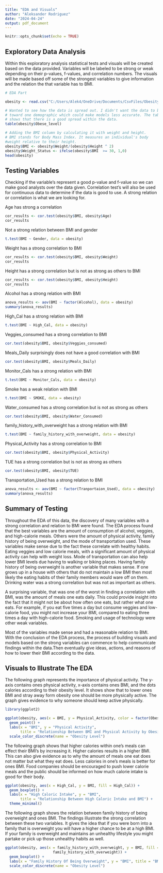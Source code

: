 ---
title: "EDA and Visuals"
author: "Aleksander Rodriguez"
date: "2024-04-24"
output: pdf_document
---

```{r setup, include=FALSE}
knitr::opts_chunk$set(echo = TRUE)
```

## Exploratory Data Analysis
Within this exploratory analysis statistical tests and visuals will be created based
on the data provided. Variables will be labeled to be strong or weak depending on 
their p-values, f-values, and correlation numbers. The visuals will be made based
off some of the strongest variables to give information and the relation the that 
variable has to BMI.


```{r}
# EDA Part 

obesity <- read.csv("C:/Users/Alek4/OneDrive/Documents/CsvFiles/ObesityDataSet.csv")

# Wanted to see how the data is spread out. I didn't want the data to be lopsided 
# toward one demographic which could make models less accurate. The table 
# shows that there is a good spread within the data.
table(obesity$Obese_level)

# Adding the BMI column by calculating it with weight and height. 
# BMI stands for Body Mass Index. It measures an individual's body
#weight relative to their height. 
obesity$BMI <- obesity$Weight/(obesity$Height ^ 2)
obesity$Weight_Status <- ifelse(obesity$BMI  >= 30, 1,0)
head(obesity)
```

## Testing Variables

Checking if the variable's represent a good p-value and f-value
so we can make good analysts over the data given. Correlation test's will also 
be used for continuous data to determine if the data is good to use. A strong 
relation or correlation is what we are looking for.

Age has strong a correlation 
```{r}
cor_results <- cor.test(obesity$BMI, obesity$Age)
cor_results
```
Not a strong relation between BMI and gender
```{r}
t.test(BMI ~ Gender, data = obesity)
```
Weight has a strong correlation to BMI
```{r}
cor_results <- cor.test(obesity$BMI, obesity$Weight)
cor_results
```
Height has a strong correlation but is not as strong as others to BMI
```{r}
cor_results <- cor.test(obesity$BMI, obesity$Height)
cor_results

```
Alcohol has a strong relation with BMI
```{r}
anova_results <- aov(BMI ~ factor(Alcohol), data = obesity)
summary(anova_results)
```
High_Cal has a strong relation with BMI
```{r}
t.test(BMI ~ High_Cal, data = obesity)
```
Veggies_consumed has a strong correlation to BMI
```{r}
cor.test(obesity$BMI, obesity$Veggies_consumed)
```

Meals_Daily surprisingly does not have a good correlation with BMI
```{r}
cor.test(obesity$BMI, obesity$Meals_Daily)
```
Monitor_Cals has a strong relation with BMI
```{r}
t.test(BMI ~ Monitor_Cals, data = obesity)
```
Smoke has a weak relation with BMI
```{r}
t.test(BMI ~ SMOKE, data = obesity)
```
Water_consumed has a strong correlation but is not as strong as others
```{r}
cor.test(obesity$BMI, obesity$Water_Consumed)
```
family_history_with_overweight has a strong relation with BMI
```{r}
t.test(BMI ~ family_history_with_overweight, data = obesity)
```
Physical_Activity has a strong correlation to BMI
```{r}
cor.test(obesity$BMI, obesity$Physical_Activity)
```
TUE has a strong correlation but is not as strong as others
```{r}
cor.test(obesity$BMI, obesity$TUE)
```
Transportation_Used has a strong relation to BMI 
```{r}
anova_results <- aov(BMI ~ factor(Tranportaion_Used), data = obesity)
summary(anova_results)
```
## Summary of Testing

  Throughout the EDA of this data, the discovery of many variables with a strong 
correlation and relation to BMI were found. The EDA process found that the best 
variables are the amount of consumption of alcohol, veggies, and high-calorie meals. 
Others were the amount of physical activity, family history of being overweight, and 
the mode of transportation used. These variables make sense due to the fact these
correlate with healthy habits. Eating veggies and low calorie meals, with a significant
amount of physical activity can help with weight loss. Mode of transportation can also
help lower BMI levels due having to walking or biking places. Having family history of being
overweight is another variable that makes sense. If one grows up in a house with others
that do not maintain a low BMI then most likely the eating habits of their family 
members would ware off on them. Drinking water was a strong correlation but was not 
as important as others.

  A surprising variable, that was one of the worst in finding a correlation with BMI,
was the amount of meals one eats daily. This could provide insight into the fact that 
it might not be about how often one eats, but rather what one eats. For example, if 
you eat five times a day but consume veggies and low-calorie food, you might not 
increase your BMI, compared to eating three times a day with high-calorie food. 
Smoking and usage of technology were other weak variables.

  Most of the variables made sense and had a reasonable relation to BMI. With the
conclusion of the EDA process, the process of building visuals and models based 
on the strong variables can commence to help communicate findings within the data.Then
eventually give ideas, actions, and reasons of how to lower their BMI according to the data.


## Visuals to Illustrate The EDA

The following graph represents the importance of physical activity. The y-axis contains
ones physical activity, x-axis contains ones BMI, and the dots calories according to 
their obesity level. It shows show that to lower ones BMI and stray away form obesity 
one should be more physically active. The graph gives evidence to why someone should 
keep active physically. 
```{r}
library(ggplot2)

ggplot(obesity, aes(x = BMI, y = Physical_Activity, color = factor(Obese_level))) +
  geom_point() + 
  labs(x = "BMI", y = "Physical Activity", 
       title = "Relationship Between BMI and Physical Activity by Obesity Level") +
  scale_color_discrete(name = "Obesity Level")
```



The following graph shows that higher calories within one's meals can effect their BMI's 
by increasing it. Higher calories results in a higher BMI. This can also give 
evidence as to why the amount of meals one eat does not matter but what they eat
does. Less calories in one's meals is better for ones BMI. Food companies should be 
encouraged to push lower calorie meals and the public should be informed on how much
calorie intake is good for their body.
```{r}
ggplot(obesity, aes(x = High_Cal, y = BMI, fill = High_Cal)) +
  geom_boxplot() +
  labs(x = "High Caloric Intake", y = "BMI", 
       title = "Relationship Between High Caloric Intake and BMI") +
  theme_minimal()
```



The following graph shows the relation between family history of being overweight
and ones BMI. The findings illustrate the strong correlation between these two variables.
It gives the idea that if you were born into a family that is overweight you 
will have a higher chance to be at a high BMI. If your family is overweight and maintains
an unhealthy lifestyle you might partake or pick up those unhealthy habits as well. 
```{r}
ggplot(obesity, aes(x = family_history_with_overweight, y = BMI, fill = 
                      family_history_with_overweight)) +
  geom_boxplot() + 
  labs(x = "Family History Of Being Overweight", y = "BMI", title = "BMI vs. Age with Obesity Level") +
  scale_color_discrete(name = "Obesity Level")
```





